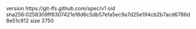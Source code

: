 version https://git-lfs.github.com/spec/v1
oid sha256:0258309ff6307421e18d6c5db57efa5ec9a7d25e194cb2b7acd6786d8e51c912
size 3750
